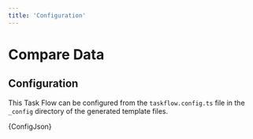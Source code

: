 ```yaml
---
title: 'Configuration'
---
```



# Compare Data

## Configuration

This Task Flow can be configured from the `taskflow.config.ts` file in the `_config` directory of the generated template files.

<CodeBlock language="ts">{ConfigJson}</CodeBlock>

